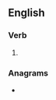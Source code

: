==English==

===Verb===
{{head|en|verb form}}

# {{present participle of|tune in|lang=en|nocat=1}}

===Anagrams===
* {{anagrams|en|a=giinnntu|intuning}}